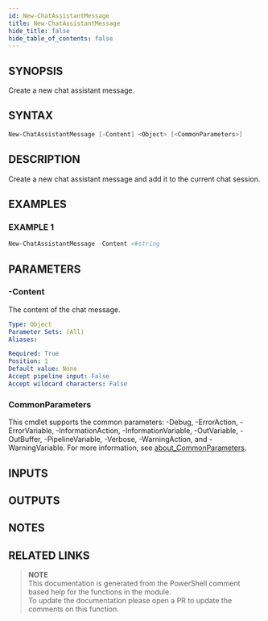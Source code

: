 ```yaml
---
id: New-ChatAssistantMessage
title: New-ChatAssistantMessage
hide_title: false
hide_table_of_contents: false
---
```


## SYNOPSIS

Create a new chat assistant message.

## SYNTAX

```powershell
New-ChatAssistantMessage [-Content] <Object> [<CommonParameters>]
```

## DESCRIPTION

Create a new chat assistant message and add it to the current chat session.

## EXAMPLES

### EXAMPLE 1

```powershell
New-ChatAssistantMessage -Content <#string
```

## PARAMETERS

### -Content

The content of the chat message.

```yaml
Type: Object
Parameter Sets: (All)
Aliases:

Required: True
Position: 1
Default value: None
Accept pipeline input: False
Accept wildcard characters: False
```

### CommonParameters

This cmdlet supports the common parameters: -Debug, -ErrorAction, -ErrorVariable, -InformationAction, -InformationVariable, -OutVariable, -OutBuffer, -PipelineVariable, -Verbose, -WarningAction, and -WarningVariable. For more information, see [about_CommonParameters](http://go.microsoft.com/fwlink/?LinkID=113216).

## INPUTS

## OUTPUTS

## NOTES

## RELATED LINKS

> **NOTE**  
> This documentation is generated from the PowerShell comment based help for the functions in the module.  
> To update the documentation please open a PR to update the comments on this function.

